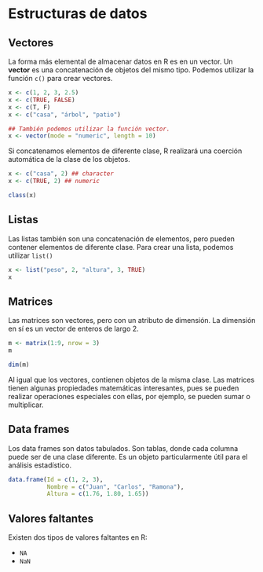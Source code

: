 # Estructuras de datos

## Vectores

La forma más elemental de almacenar datos en R es en un vector. Un **vector** es una concatenación de objetos del mismo tipo. Podemos utilizar la función `c()` para crear vectores.

```r
x <- c(1, 2, 3, 2.5)
x <- c(TRUE, FALSE)
x <- c(T, F)
x <- c("casa", "árbol", "patio")

## También podemos utilizar la función vector.
x <- vector(mode = "numeric", length = 10)
```

Si concatenamos elementos de diferente clase, R realizará una coerción automática de la clase de los objetos.

```r
x <- c("casa", 2) ## character
x <- c(TRUE, 2) ## numeric

class(x)
```

## Listas

Las listas también son una concatenación de elementos, pero pueden contener elementos de diferente clase. Para crear una lista, podemos utilizar `list()`

```r
x <- list("peso", 2, "altura", 3, TRUE)
x
```

## Matrices
Las matrices son vectores, pero con un atributo de dimensión. La dimensión en sí es un vector de enteros de largo 2.

```r
m <- matrix(1:9, nrow = 3)
m

dim(m)
```

Al igual que los vectores, contienen objetos de la misma clase. Las matrices tienen algunas propiedades matemáticas interesantes, pues se pueden realizar operaciones especiales con ellas, por ejemplo, se pueden sumar o multiplicar.


## Data frames

Los data frames son datos tabulados. Son tablas, donde cada columna puede ser de una clase diferente. Es un objeto particularmente útil para el análisis estadístico.

```r
data.frame(Id = c(1, 2, 3),
           Nombre = c("Juan", "Carlos", "Ramona"),
           Altura = c(1.76, 1.80, 1.65))

```


## Valores faltantes
Existen dos tipos de valores faltantes en R:  

* `NA`
* `NaN`

